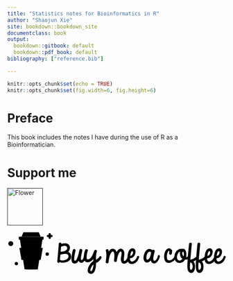 ```yaml
---
title: "Statistics notes for Bioinformatics in R"
author: "Shaojun Xie"
site: bookdown::bookdown_site
documentclass: book
output:
  bookdown::gitbook: default
  bookdown::pdf_book: default
bibliography: ["reference.bib"]

---
```



```r
knitr::opts_chunk$set(echo = TRUE)
knitr::opts_chunk$set(fig.width=6, fig.height=6) 

```

# Preface {-}

This book includes the notes I have during the use of R as a Bioinformatician. 

# Support me {-}

<a href=""><img src="flower.jpg" width="82" height="86" title="White flower" alt="Flower"></a>


<a class="logo-text float-l" href="buymeacoff.ee/omics">
<svg id="Layer_1" xmlns="http://www.w3.org/2000/svg" viewBox="0 0 738 144"><path id="Combined-Shape" class="st0" d="M146.9 11.9v-3c0-1.7-1.4-3.1-3.1-3.1h-1c-1.7 0-3.1 1.4-3.1 3.1V12h-3.1c-1.7 0-3.1 1.4-3.1 3.1v1c0 1.7 1.4 3.1 3.1 3.1h3.1v3.1c0 1.7 1.4 3.1 3.1 3.1h1c1.7 0 3.1-1.4 3.1-3.1v-3.1h3.1c1.7 0 3.1-1.4 3.1-3.1v-1c0-1.7-1.4-3.1-3.1-3.1h-3.1z"></path><path id="Fill-1" class="st1" d="M80.6 27.7L48.3 27.5 64.2 128.1 67.6 128.1 99.3 128.1 102.7 128.1 118.6 27.5z"></path><path id="Fill-2" class="st0" d="M80.6 27.7L48.3 27.5 64.2 128.1 67.6 128.1 91.2 128.1 94.7 128.1 110.5 27.5z"></path><path id="Fill-3" class="st2" d="M39.1 27.5L122.3 27.5 122.3 18.2 39.1 18.2z"></path><path id="Stroke-4" class="st3" d="M39.1 27.5L122.3 27.5 122.3 18.2 39.1 18.2z"></path><path id="Fill-6" class="st2" d="M106.2 3.1L86.3 3.1 74.5 3.1 54.7 3.1 48.6 17.1 74.5 17.1 86.3 17.1 112.2 17.1z"></path><g id="Group-11" transform="translate(3.455)"><path id="Stroke-7" class="st4" d="M102.7 3.1L82.9 3.1 71.1 3.1 51.2 3.1 45.2 17.1 71.1 17.1 82.9 17.1 108.8 17.1z"></path><path id="Stroke-9" class="st3" d="M77.1 27.7L39.1 27.5 54.9 128.1 58.4 128.1 95.8 128.1 99.3 128.1 115.1 27.5z"></path></g><path id="Fill-12" class="st2" d="M119.7 55.9L81.8 55.9 79.1 55.9 41.1 55.9 48.2 95.9 80.4 95.6 112.6 95.9z"></path><path id="Stroke-13" class="st3" d="M119.7 55.9L81.8 55.9 79.1 55.9 41.1 55.9 48.2 95.9 80.4 95.6 112.6 95.9z"></path><circle id="Oval" class="st5" cx="11.8" cy="41.3" r="8.3"></circle><circle id="Oval_1_" class="st6" cx="135" cy="76.8" r="5.6"></circle><circle id="Oval_2_" class="st7" cx="30.6" cy="108.8" r="5.6"></circle><g><path d="M174 41.6c.4-1.5 1-2.5 2-3s2-.8 3-.7c1 .1 1.9.4 2.7 1 .8.6 1.2 1.3 1.2 2 0 .3 0 .6-.1.9-.1.3-.1.6-.1.8 3.2-1.1 6.3-1.9 9.4-2.3s5.8-.2 8.4.4c2.5.7 4.7 1.9 6.7 3.7 1.9 1.8 3.3 4.2 4.2 7.4.4 1.3.4 2.8.2 4.5-.2 1.7-.6 3.5-1.2 5.2-.6 1.7-1.3 3.3-2.1 4.8s-1.6 2.5-2.5 3.2c1.9.6 3.6 1.6 5 3s2.5 3 3.4 4.8c.8 1.8 1.4 3.8 1.6 5.9.2 2.1.1 4.3-.4 6.4-.5 2.1-1.4 4-2.9 5.8-1.5 1.8-3.3 3.4-5.4 4.8-2.1 1.4-4.5 2.6-7.1 3.5-2.6.9-5.3 1.6-7.9 1.9-2.7.3-5.3.3-7.9 0-2.6-.3-5-1.1-7-2.2-.7 1.1-1.5 1.9-2.4 2.3-.9.4-1.8.6-2.6.4-.8-.2-1.6-.6-2.2-1.4-.6-.8-1-1.9-1.2-3.3.5-4.7.9-9.6 1.4-14.7.5-5.1.9-10.2 1.4-15.4.5-5.2.9-10.3 1.3-15.3.3-4.8.7-9.7 1.1-14.4zm3.7 54.3c1.5 1 3.2 1.7 5.3 2.1 2.1.3 4.2.4 6.5.1 2.2-.3 4.4-.8 6.6-1.7 2.2-.8 4.1-1.9 5.8-3.2 1.6-1.3 2.9-2.9 3.9-4.7.9-1.8 1.3-3.8 1-6-.1-.8-.4-1.5-.9-2.3-.5-.7-1-1.4-1.7-2-1.3-1.1-3-1.8-5.1-2.1-2.2-.3-4.5-.3-6.9-.1-2.4.2-4.8.6-7.1 1.2-2.3.5-4.2 1.1-5.7 1.6l-1.7 17.1zm2.5-27.4c.4 0 1.1 0 2.3-.1 1.2-.1 2.6-.2 4.1-.4 1.6-.2 3.2-.5 5-1 1.7-.4 3.4-1 4.9-1.8 1.5-.8 2.8-1.7 3.9-2.8 1.1-1.1 1.7-2.5 1.9-4.1.3-2 .1-3.7-.5-5-.6-1.3-1.4-2.3-2.6-3.1-1.2-.7-2.5-1.1-4.1-1.3-1.5-.2-3.1-.1-4.7.1s-3.2.6-4.7 1.1c-1.5.5-2.9 1.1-4 1.8l-1.5 16.6zm41.4-5.8c.7-1.3 1.6-2.2 2.6-2.7s2-.6 3-.4c1 .2 1.8.8 2.5 1.7.7.9 1 2.1 1 3.6-.2.6-.4 1.9-.9 3.8-.4 1.9-.9 4-1.4 6.5-.5 2.5-1 5-1.4 7.8-.5 2.7-.8 5.3-.9 7.6-.2 2.3-.1 4.2.1 5.8s.8 2.4 1.6 2.6c1.5.3 2.9-.3 4.2-1.7 1.3-1.4 2.5-3.3 3.6-5.6s2.1-4.9 3-7.8c.9-2.9 1.7-5.6 2.3-8.3.7-2.6 1.2-5 1.6-7 .4-2 .7-3.4.9-4.1.4-1.3.8-2.4 1.4-3.2.6-.8 1.5-1.5 2.8-2 1.8-.2 3.2.2 4.3 1.1 1 1 1.6 2.4 1.6 4.2-.4 2-.9 4.2-1.4 6.5-.5 2.3-1 4.6-1.5 6.8-.5 2.3-.9 4.5-1.2 6.6-.3 2.1-.5 4-.6 5.7-.1 1.7 0 3.1.2 4.2s.7 1.9 1.4 2.2c1.7.3 3.2-.6 4.5-2.6 1.3-2 2.8-5.2 4.3-9.7.5-1.1 1.2-1.9 2.1-2.1.9-.3 1.8-.2 2.6.2s1.4 1.1 1.9 2.1c.4 1 .4 2.2 0 3.6-.3.9-.7 1.9-1.2 3.1-.5 1.2-1 2.4-1.7 3.6-.7 1.3-1.4 2.5-2.2 3.8-.8 1.3-1.6 2.4-2.5 3.4-1.3 1.6-2.8 2.7-4.4 3.3-1.6.7-3.2.9-4.8.7-1.6-.2-3.1-.9-4.5-2s-2.6-2.6-3.4-4.6c-.9 1.4-1.9 2.6-2.9 3.8-1 1.1-2 2.1-3.2 3-1.2.8-2.5 1.4-3.9 1.8-1.4.4-3.1.5-5 .4-1.9-.1-3.4-.6-4.7-1.6-1.2-.9-2.2-2.1-2.9-3.6-.7-1.5-1.1-3.1-1.4-4.8-.3-1.7-.4-3.5-.4-5.3 0-1.8.1-3.5.2-5 .1-1.6.2-2.9.4-4 .2-1.4.4-3.1.7-4.9.3-1.9.7-3.8 1.1-5.8.4-2 .8-3.9 1.2-5.7.7-2 1-3.6 1.3-5z"></path><path d="M263.2 62.7c.5-1.3 1.4-2.1 2.6-2.4 1.2-.4 2.3-.4 3.4 0 1.1.3 2 1 2.6 2 .6 1 .6 2.3 0 3.8-.4 1.3-.9 2.8-1.3 4.6-.5 1.8-.9 3.8-1.3 5.8s-.7 4.1-.9 6.1c-.2 2.1-.3 4-.2 5.7.1 1.7.3 3.2.7 4.3.4 1.1 1.1 1.9 2 2.1 2 .1 3.9-.3 5.7-1.2 1.7-.9 3.4-2.2 4.9-3.8 1.5-1.6 2.9-3.5 4.1-5.6 1.3-2.1 2.4-4.2 3.4-6.5 1-2.2 1.9-4.4 2.7-6.5.8-2.1 1.5-4.1 2.2-5.8.7-1.3 1.6-2.2 2.6-2.7s2-.6 3-.4c1 .2 1.8.8 2.5 1.7.7.9 1 2.1 1 3.6-.9 2.8-1.7 5.6-2.2 8.5-.5 2.9-.8 5.7-1 8.5-.1 2-.1 3.9-.1 5.9 0 1.9.1 3.7.4 5.4.6-.3 1.4-.8 2.4-1.5s2.1-1.5 3.2-2.4c1.1-.9 2.2-2 3.2-3.1s1.9-2.3 2.6-3.6c1-1.3 2.1-1.8 3.1-1.7s1.9.5 2.6 1.3c.7.8 1.1 1.7 1.3 2.8.2 1.1 0 2-.6 2.8-1.9 3.2-4.3 6.2-7.1 9.1-2.9 2.9-6.5 5.2-11 7.1.2 2.2.2 4.8 0 7.7-.2 2.9-.5 5.8-1.1 8.8-.6 3-1.4 5.8-2.4 8.6-1 2.7-2.3 5.1-3.9 7-1.6 1.9-3.5 3.3-5.6 4.1-2.1.8-4.6.8-7.4-.1-2.7-.8-4.7-2.2-5.9-4.1-1.2-1.9-1.8-4.2-1.8-6.8 0-2.6.5-5.4 1.4-8.3 1-3 2.4-5.9 4.1-8.8 1.7-2.9 3.8-5.6 6.1-8.2 2.3-2.6 4.8-4.7 7.4-6.6.1-1.3.1-2.4.1-3.5s0-2.2.1-3.4c-1.3 1.7-2.8 3.3-4.6 4.8-1.7 1.5-3.6 2.9-5.7 4-2 1.1-4.2 1.9-6.4 2.3-2.2.4-4.5.3-6.9-.3-2.2-.6-3.9-1.8-5.2-3.4-1.3-1.7-2.2-3.7-2.8-6-.6-2.3-.8-4.9-.8-7.7.1-2.8.3-5.6.7-8.5.4-2.8 1-5.6 1.8-8.3.6-2.7 1.4-5.1 2.3-7.2zm27.4 49.2c-1.2 1-2.3 2.2-3.4 3.7s-2.1 3-2.9 4.7c-.9 1.6-1.6 3.2-2.2 4.9-.6 1.6-1 3.1-1.2 4.4-.2 1.3-.2 2.4 0 3.3.2.9.7 1.4 1.5 1.5 1 .2 1.9-.2 2.8-1.2.9-1 1.6-2.2 2.3-3.8s1.3-3.3 1.8-5.2c.5-1.9.9-3.7 1.2-5.4.3-1.7.4-3.2.5-4.5 0-1.3-.1-2.1-.4-2.4zm41.9-8.1c.7-4.7 1.3-8.9 1.6-12.5.3-3.6.5-6.7.6-9.4.1-2.7 0-5-.1-6.8-.1-1.9-.3-3.4-.5-4.7-.2-1.3-.4-2.4-.7-3.2-.2-.8-.4-1.5-.4-2.1-.1-.8 0-1.5.2-2.1.2-.6.6-1.1 1-1.5.4-.4 1-.7 1.5-1 .6-.2 1.1-.4 1.7-.4 1.1 0 2 .2 2.7.5.6.4 1.1.9 1.4 1.6.3.7.6 1.6.7 2.6.1 1 .2 2.2.4 3.6.7-1.1 1.5-2.3 2.3-3.5.9-1.2 1.9-2.2 3-3.2 1.1-.9 2.3-1.7 3.6-2.3 1.3-.6 2.8-.9 4.3-.9 1.6 0 3.2.3 4.6.9 1.5.6 2.8 1.4 4 2.5 1.2 1.1 2.2 2.3 3 3.8.8 1.4 1.4 3 1.8 4.7 1.1-2.2 2.4-4.3 3.8-6.3s3.2-3.5 5.6-4.6c2.3-1.1 4.5-1.4 6.6-.9s3.8 1.4 5.4 2.9c1.5 1.4 2.8 3.2 3.6 5.4.9 2.2 1.3 4.4 1.3 6.8 0 2.7-.2 5.6-.5 8.5-.3 3-.6 5.7-.9 8.3-.3 2.6-.4 4.7-.3 6.4.1 1.7.5 2.7 1.4 2.9 1.4.4 2.8-.1 4.1-1.3 1.3-1.2 2.5-2.7 3.6-4.5 1.1-1.8 2-3.6 2.8-5.4.8-1.9 1.4-3.3 1.9-4.3.4-.9 1-1.4 1.8-1.6.8-.2 1.6-.2 2.3.2.8.3 1.4.9 1.9 1.7.5.8.7 1.8.5 2.9-.6 2.6-1.5 5.1-2.6 7.7-1.1 2.6-2.5 4.9-4.1 6.9-1.6 2.1-3.6 3.7-5.9 5-2.3 1.3-4.9 1.9-7.9 1.9-2 0-3.6-.5-4.9-1.6-1.3-1.1-2.3-2.4-3-3.9-.7-1.5-1.2-3.2-1.5-4.9-.3-1.7-.4-3.2-.4-4.5 0-1.9.1-3.7.4-5.4.2-1.7.5-3.4.8-5 .3-1.6.6-3.2.8-4.8.2-1.5.4-3 .4-4.5 0-2-.2-3.5-.7-4.7-.4-1.1-1.1-1.7-1.9-1.7-1.6 0-3.1 1-4.6 2.9-1.4 1.9-2.7 4.4-3.9 7.4-1.2 3-2.2 6.4-3.1 10.2-.9 3.8-1.6 7.6-2.2 11.3-.2 1.3-.7 2.2-1.7 2.8-1 .5-2 .8-3.2.6-1.1-.1-2.1-.5-3.1-1.3-.9-.7-1.4-1.7-1.4-2.9.1-.7.3-1.9.5-3.7.2-1.8.4-3.8.6-6.1.2-2.3.3-4.7.3-7.2s-.1-4.8-.5-6.8c-.3-2.1-.9-3.8-1.7-5.1-.8-1.3-1.9-2-3.4-2-1.2 0-2.3.6-3.4 1.7s-2.2 2.6-3.2 4.5-1.9 4-2.8 6.5c-.8 2.5-1.6 5-2.2 7.7-.7 2.7-1.2 5.5-1.6 8.2-.4 2.8-.7 5.4-.9 7.8-.2 1.3-.8 2.2-1.8 2.7-1.1.5-2.2.7-3.4.6-1.2-.1-2.3-.5-3.2-1.2-.9-.8-1.3-1.7-1.2-2.8z"></path><path d="M433.3 69c-.1 2.6-.6 5.2-1.4 7.9-.8 2.6-2.1 5-3.7 7.1s-3.6 3.8-5.9 5.1c-2.3 1.3-5 1.8-7.9 1.6.1 1.6.2 3.2.5 4.7s.8 2.8 1.5 3.9 1.7 1.8 2.9 2.3c1.2.4 2.7.4 4.5-.2 1.8-.5 3.6-1.4 5.2-2.6 1.7-1.2 3.2-2.6 4.5-4.1 1.3-1.6 2.5-3.2 3.4-5 .9-1.7 1.6-3.5 2-5.1.2-.9.7-1.4 1.5-1.6.8-.2 1.6-.2 2.5.1.9.3 1.6.7 2.2 1.4.6.7.8 1.4.6 2.2-1.1 3-2.3 5.7-3.4 8.1-1.1 2.3-2.4 4.4-3.7 6.2-1.4 1.8-2.9 3.3-4.6 4.6-1.7 1.3-3.7 2.3-6 3.1-3.1 1.1-5.9 1.6-8.5 1.4-2.6-.1-4.9-.8-6.8-2.1-1.9-1.3-3.5-3-4.6-5.3-1.1-2.3-1.8-5.1-1.9-8.4-.1-1.6-.1-3.5-.1-5.7s.2-4.5.4-7 .7-4.9 1.3-7.4c.6-2.5 1.4-4.8 2.3-7 1-2.2 2.2-4.1 3.7-5.7 1.5-1.6 3.3-2.8 5.4-3.6 1.8-.6 3.5-.9 5.2-.7 1.7.2 3.2.7 4.6 1.6 1.3.9 2.4 2.3 3.2 4 .8 1.7 1.2 3.8 1.1 6.2zm-9.8-2c-.7-.5-1.4-.5-2.2-.1-.7.4-1.4 1-2 2-.6.9-1.2 2-1.6 3.2-.5 1.3-.9 2.5-1.2 3.9-.3 1.3-.5 2.6-.7 3.8-.2 1.2-.2 2.2-.1 2.9 2.4-.5 4.3-1.5 5.7-3 1.4-1.5 2.4-3.1 2.9-4.9.5-1.7.7-3.3.5-4.9-.1-1.5-.6-2.5-1.3-2.9zm49 38.2c-3.2 0-5.7-.9-7.6-2.7-1.9-1.8-3.1-4.1-3.9-6.8-.7-2.8-1-5.9-.7-9.3.3-3.4 1-6.7 2.2-10 1.1-3.3 2.6-6.3 4.5-9 1.9-2.8 4-4.9 6.4-6.3 2.4-1.5 5-2.1 7.9-1.9 2.8.2 5.8 1.6 8.9 4.3.3-.9 1-1.5 2-1.7 1-.2 2.1-.1 3.1.3s1.9 1 2.5 2c.7.9.8 2 .4 3.3-.4 1.5-.8 3.2-1.4 5.4s-1.1 4.3-1.7 6.6c-.5 2.3-1 4.6-1.4 6.9-.4 2.3-.6 4.4-.5 6.3 0 1.9.3 3.4.8 4.6.5 1.2 1.4 1.9 2.7 2 1.6.1 3-.4 4.4-1.6 1.4-1.2 2.6-2.6 3.7-4.4 1.1-1.8 2-3.7 2.7-5.6.7-2 1.2-3.7 1.4-5.2.4-1.4 1-2.2 1.8-2.4.9-.2 1.7-.1 2.5.3s1.5 1.1 2 1.9c.5.9.6 1.7.2 2.5-.4 2.1-1.1 4.5-2.2 7.2s-2.5 5.2-4.2 7.7c-1.7 2.4-3.6 4.5-5.8 6.1-2.1 1.7-4.4 2.5-6.9 2.5-1.1 0-2.2-.2-3.4-.6-1.2-.4-2.3-1-3.4-1.8s-2-1.9-2.9-3.2c-.8-1.3-1.4-2.9-1.8-4.8-.5.6-1.1 1.3-2 2.2-.8.9-1.8 1.7-2.9 2.5s-2.3 1.5-3.6 2c-1.1.4-2.4.7-3.8.7zm-.1-9.8c1.7.2 3.1-.2 4.4-1.2 1.3-.9 2.4-2.2 3.4-3.8 1-1.6 1.8-3.4 2.5-5.4.7-2 1.2-3.9 1.7-5.8.4-1.9.8-3.5 1.1-5.1.3-1.5.4-2.6.5-3.3-1.7-1.4-3.2-2.1-4.7-2.2-1.5-.1-2.8.4-4 1.2-1.2.9-2.3 2.1-3.2 3.6-.9 1.6-1.7 3.3-2.4 5.1-.7 1.9-1.1 3.7-1.4 5.7s-.5 3.7-.4 5.3c0 1.6.3 2.9.7 4 .3 1.2 1 1.8 1.8 1.9zM556 75.9c-.1 0-.2 0-.2-.1-.6 1.3-1.3 2.2-2.2 2.7-.9.6-1.8.8-2.8.7-.9-.1-1.8-.6-2.5-1.4-.8-.8-1.3-1.9-1.5-3.3 0-.7.1-1.5.2-2.5.2-1 .3-2 .4-3 .1-1 0-1.8-.1-2.5-.2-.7-.6-1.1-1.3-1.2-1.2.7-2.2 1.8-3.1 3.4-.9 1.6-1.6 3.4-2.2 5.4-.6 2-1 4.1-1.2 6.4-.2 2.2-.3 4.4-.2 6.5.1 2.1.3 3.9.8 5.5.4 1.6 1.1 2.8 1.9 3.5 1 1 2.2 1.6 3.4 1.8 1.3.2 2.6.2 3.9-.1 1.1-.2 2.5-.6 3.9-1.2 1.5-.6 2.9-1.4 4.4-2.5 1.5-1.1 2.9-2.5 4.3-4.2 1.4-1.7 2.6-3.9 3.6-6.5.4-.8 1-1.3 1.9-1.4.9-.2 1.8-.1 2.7.3.9.3 1.6.9 2.1 1.7.5.8.6 1.7.2 2.9-1 2.5-2.3 4.6-3.9 6.6s-3.2 3.6-5 5.1c-1.8 1.5-3.6 2.7-5.6 3.8-1.9 1-3.8 1.9-5.6 2.6-1.4.5-2.9.9-4.5 1.2-1.6.3-3.1.4-4.7.2s-3.1-.6-4.6-1.2c-1.5-.7-2.8-1.7-3.9-3.1-1.4-1.6-2.4-3.6-3.2-6-.8-2.4-1.2-5-1.4-7.7-.2-2.7-.1-5.5.2-8.4.3-2.9.9-5.6 1.7-8.2.8-2.6 1.9-4.9 3.1-7 1.3-2.1 2.8-3.8 4.4-5 2.7-1.8 5.4-2.7 7.9-2.5 2.6.1 4.6 1.3 6.1 3.5 1.2.2 2.2.8 2.9 1.8.7 1 .9 2.2.6 3.6l-.9 9.8z"></path><path d="M589.6 59.3c2.4-.8 4.5-.9 6.3-.5s3.3 1.4 4.5 2.7c1.2 1.4 2.2 3 2.9 5 .7 2 1.2 4.1 1.4 6.4.1 1 .2 2.2.2 3.4 0 1.3 0 2.5-.1 3.8-.1 1.3-.2 2.5-.3 3.6-.1 1.1-.3 2.2-.5 3.1 1.3-.1 2.4-.2 3.4-.5s1.9-.6 2.7-1c.8-.4 1.6-.8 2.4-1.3.8-.5 1.5-.9 2.3-1.3 1-.5 1.8-.6 2.5-.2s1.1 1 1.3 1.8c.2.8.3 1.6.2 2.5-.1.9-.5 1.6-1.1 2.2-2.5 2.3-5.2 4-8.2 5s-6 1.5-9.1 1.5c-2 3.6-4.6 6.3-7.8 8.2-3.2 1.9-6.7 2.8-10.4 2.9-3.5.1-6.4-.7-8.8-2.1-2.4-1.5-4.3-3.4-5.7-5.7s-2.3-5-2.8-8c-.4-3-.4-6 0-9.1s1.3-6 2.7-8.9c1.3-2.9 3-5.4 5.1-7.6 2.1-2.1 4.6-3.8 7.4-4.9 2.7-1.1 5.9-1.5 9.5-1zm-5.7 9c-1.7.4-3.2 1.3-4.6 2.8-1.4 1.5-2.6 3.3-3.6 5.3-1 2.1-1.7 4.3-2.1 6.7-.4 2.4-.5 4.7-.1 6.8.3 2.1 1.1 4 2.4 5.5 1.3 1.6 3.1 2.6 5.4 3.1.8.2 1.8.1 2.8-.2 1-.3 2.1-.8 3.1-1.4 1-.6 1.9-1.4 2.7-2.2.8-.9 1.4-1.7 1.8-2.6-1.5-.9-2.7-2-3.7-3.2-1-1.3-1.9-2.6-2.6-4.1-1.1-2.5-1.8-5.2-2-8-.3-3.1-.1-5.8.5-8.5zm9.7.4c-1.5.9-2.3 2.1-2.5 3.7-.2 1.6 0 3.2.4 4.9.5 1.6 1.1 3.1 2 4.4.8 1.3 1.5 2.1 2.1 2.4.3-.3.6-.9.7-1.8.2-1 .3-2.1.4-3.3.1-1.3 0-2.6-.1-3.9-.1-1.4-.3-2.6-.5-3.6-.3-1-.6-1.8-1-2.4-.4-.6-.9-.7-1.5-.4z"></path><path d="M614.5 41.1c.7-1.3 1.7-2.1 2.8-2.5 1.1-.4 2.2-.4 3.2-.1 1 .3 1.8.9 2.4 1.7.6.8.8 1.8.5 2.9l-4.9 52c2.2-.2 4.4-.6 6.6-1.4 2.1-.8 4.2-1.7 6.2-2.9s3.9-2.5 5.7-4 3.5-2.9 5-4.5c.8-.4 1.6-.3 2.2.5.7.7 1.1 1.7 1.4 2.8.3 1.1.3 2.3.2 3.5-.2 1.2-.7 2.1-1.5 2.6-1.1.8-2.3 1.8-3.7 2.8s-2.7 2-4.1 2.9c-1.4.9-2.7 1.7-4 2.5-1.3.7-2.4 1.2-3.4 1.5 1.6 1.7 2.8 3.9 3.7 6.6.9 2.7 1.4 5.5 1.6 8.5.2 3 .1 6-.4 9s-1.3 5.6-2.5 7.9c-1.2 2.3-2.8 4.1-4.7 5.4-1.9 1.3-4.2 1.8-6.9 1.4-2.5-.3-4.5-1.3-6.1-2.9-1.5-1.6-2.7-3.6-3.6-5.9-.8-2.3-1.4-4.9-1.6-7.8-.3-2.8-.4-5.7-.3-8.5.1-2.8.2-5.5.4-8s.3-4.7.4-6.4c0-1 .1-2.9.3-5.6.2-2.8.5-6 .7-9.8.3-3.8.6-7.8 1-12.1s.8-8.5 1.2-12.6c.4-4.1.8-7.8 1.2-11.3.3-3.5.7-6.3 1-8.2zm5.8 88.7c1.4-.1 2.6-.7 3.5-1.9.9-1.2 1.6-2.7 2.1-4.5.4-1.8.6-3.7.5-5.8-.1-2.1-.5-4.1-1.1-5.9-.6-1.8-1.5-3.4-2.7-4.7-1.2-1.3-2.6-2.1-4.4-2.3-.1.9-.2 2.1-.4 3.8-.2 1.6-.3 3.4-.5 5.2-.1 1.9-.2 3.8-.2 5.7 0 1.9.1 3.7.2 5.2.2 1.6.5 2.8 1 3.8.4 1 1.1 1.5 2 1.4z"></path><path d="M642.9 41.1c.7-1.3 1.7-2.1 2.8-2.5 1.1-.4 2.2-.4 3.2-.1 1 .3 1.8.9 2.4 1.7.6.8.8 1.8.5 2.9l-4.9 52c2.2-.2 4.4-.6 6.6-1.4s4.2-1.7 6.2-2.9 3.9-2.5 5.7-4 3.5-2.9 5-4.5c.8-.4 1.6-.3 2.2.5.7.7 1.1 1.7 1.4 2.8.3 1.1.3 2.3.2 3.5-.2 1.2-.7 2.1-1.5 2.6-1.1.8-2.3 1.8-3.7 2.8s-2.7 2-4.1 2.9c-1.4.9-2.7 1.7-4 2.5-1.3.7-2.4 1.2-3.4 1.5 1.6 1.7 2.8 3.9 3.7 6.6.9 2.7 1.4 5.5 1.6 8.5.2 3 .1 6-.4 9s-1.3 5.6-2.5 7.9c-1.2 2.3-2.8 4.1-4.7 5.4-1.9 1.3-4.2 1.8-6.9 1.4-2.5-.3-4.5-1.3-6.1-2.9-1.5-1.6-2.7-3.6-3.6-5.9-.8-2.3-1.4-4.9-1.6-7.8-.3-2.8-.4-5.7-.3-8.5.1-2.8.2-5.5.4-8s.3-4.7.4-6.4c0-1 .1-2.9.3-5.6.2-2.8.5-6 .7-9.8.3-3.8.6-7.8 1-12.1s.8-8.5 1.2-12.6c.4-4.1.8-7.8 1.2-11.3.2-3.5.6-6.3 1-8.2zm5.7 88.7c1.4-.1 2.6-.7 3.5-1.9.9-1.2 1.6-2.7 2.1-4.5.4-1.8.6-3.7.5-5.8-.1-2.1-.5-4.1-1.1-5.9-.6-1.8-1.5-3.4-2.7-4.7-1.2-1.3-2.7-2.1-4.4-2.3-.1.9-.2 2.1-.4 3.8-.2 1.6-.3 3.4-.5 5.2s-.2 3.8-.2 5.7c0 1.9.1 3.7.2 5.2s.5 2.8 1 3.8c.4 1 1.1 1.5 2 1.4z"></path><path d="M694 69c-.1 2.6-.6 5.2-1.4 7.9-.8 2.6-2.1 5-3.7 7.1s-3.6 3.8-5.9 5.1c-2.3 1.3-5 1.8-7.9 1.6.1 1.6.2 3.2.5 4.7s.8 2.8 1.5 3.9 1.7 1.8 2.9 2.3c1.2.4 2.7.4 4.5-.2 1.8-.5 3.6-1.4 5.2-2.6 1.7-1.2 3.2-2.6 4.5-4.1 1.3-1.6 2.5-3.2 3.4-5 .9-1.7 1.6-3.5 2-5.1.2-.9.7-1.4 1.5-1.6.8-.2 1.6-.2 2.5.1.9.3 1.6.7 2.2 1.4.6.7.8 1.4.6 2.2-1.1 3-2.3 5.7-3.4 8.1-1.1 2.3-2.4 4.4-3.7 6.2-1.4 1.8-2.9 3.3-4.6 4.6-1.7 1.3-3.7 2.3-6 3.1-3.1 1.1-5.9 1.6-8.5 1.4-2.6-.1-4.9-.8-6.8-2.1-1.9-1.3-3.5-3-4.6-5.3-1.1-2.3-1.8-5.1-1.9-8.4-.1-1.6-.1-3.5-.1-5.7s.2-4.5.4-7 .7-4.9 1.3-7.4c.6-2.5 1.4-4.8 2.3-7 1-2.2 2.2-4.1 3.7-5.7 1.5-1.6 3.3-2.8 5.4-3.6 1.8-.6 3.5-.9 5.2-.7 1.7.2 3.2.7 4.6 1.6 1.3.9 2.4 2.3 3.2 4 .8 1.7 1.2 3.8 1.1 6.2zm-9.9-2c-.7-.5-1.4-.5-2.2-.1-.7.4-1.4 1-2 2-.6.9-1.2 2-1.6 3.2-.5 1.3-.9 2.5-1.2 3.9-.3 1.3-.5 2.6-.7 3.8-.2 1.2-.2 2.2-.1 2.9 2.4-.5 4.3-1.5 5.7-3 1.4-1.5 2.4-3.1 2.9-4.9.5-1.7.7-3.3.5-4.9 0-1.5-.5-2.5-1.3-2.9z"></path><path d="M725.6 69c-.1 2.6-.6 5.2-1.4 7.9-.8 2.6-2.1 5-3.7 7.1s-3.6 3.8-5.9 5.1c-2.3 1.3-5 1.8-7.9 1.6.1 1.6.2 3.2.5 4.7s.8 2.8 1.5 3.9 1.7 1.8 2.9 2.3c1.2.4 2.7.4 4.5-.2 1.8-.5 3.6-1.4 5.2-2.6 1.7-1.2 3.2-2.6 4.5-4.1 1.3-1.6 2.5-3.2 3.4-5 .9-1.7 1.6-3.5 2-5.1.2-.9.7-1.4 1.5-1.6.8-.2 1.6-.2 2.5.1.9.3 1.6.7 2.2 1.4.6.7.8 1.4.6 2.2-1.1 3-2.3 5.7-3.4 8.1-1.1 2.3-2.4 4.4-3.7 6.2-1.4 1.8-2.9 3.3-4.6 4.6-1.7 1.3-3.7 2.3-6 3.1-3.1 1.1-5.9 1.6-8.5 1.4-2.6-.1-4.9-.8-6.8-2.1-1.9-1.3-3.5-3-4.6-5.3-1.1-2.3-1.8-5.1-1.9-8.4-.1-1.6-.1-3.5-.1-5.7s.2-4.5.4-7 .7-4.9 1.3-7.4c.6-2.5 1.4-4.8 2.3-7 1-2.2 2.2-4.1 3.7-5.7 1.5-1.6 3.3-2.8 5.4-3.6 1.8-.6 3.5-.9 5.2-.7 1.7.2 3.2.7 4.6 1.6 1.3.9 2.4 2.3 3.2 4 .7 1.7 1.1 3.8 1.1 6.2zm-9.9-2c-.7-.5-1.4-.5-2.2-.1-.7.4-1.4 1-2 2-.6.9-1.2 2-1.6 3.2-.5 1.3-.9 2.5-1.2 3.9-.3 1.3-.5 2.6-.7 3.8-.2 1.2-.2 2.2-.1 2.9 2.4-.5 4.3-1.5 5.7-3 1.4-1.5 2.4-3.1 2.9-4.9.5-1.7.7-3.3.5-4.9 0-1.5-.5-2.5-1.3-2.9z"></path></g></svg>
</a>


